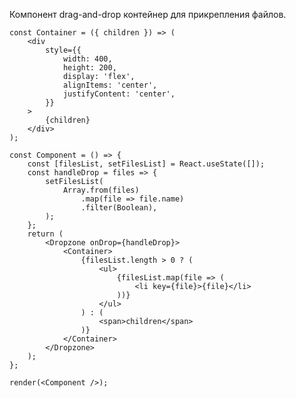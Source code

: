 
Компонент drag-and-drop контейнер для прикрепления файлов.

```tsx live
const Container = ({ children }) => (
    <div
        style={{
            width: 400,
            height: 200,
            display: 'flex',
            alignItems: 'center',
            justifyContent: 'center',
        }}
    >
        {children}
    </div>
);

const Component = () => {
    const [filesList, setFilesList] = React.useState([]);
    const handleDrop = files => {
        setFilesList(
            Array.from(files)
                .map(file => file.name)
                .filter(Boolean),
        );
    };
    return (
        <Dropzone onDrop={handleDrop}>
            <Container>
                {filesList.length > 0 ? (
                    <ul>
                        {filesList.map(file => (
                            <li key={file}>{file}</li>
                        ))}
                    </ul>
                ) : (
                    <span>children</span>
                )}
            </Container>
        </Dropzone>
    );
};

render(<Component />);
```
